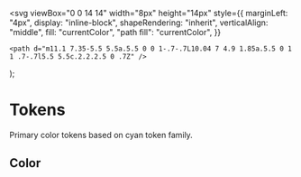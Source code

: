 
  <svg
    viewBox="0 0 14 14"
    width="8px"
    height="14px"
    style={{
      marginLeft: "4px",
      display: "inline-block",
      shapeRendering: "inherit",
      verticalAlign: "middle",
      fill: "currentColor",
      "path fill": "currentColor",
    }}
  >
    <path d="m11.1 7.35-5.5 5.5a.5.5 0 0 1-.7-.7L10.04 7 4.9 1.85a.5.5 0 1 1 .7-.7l5.5 5.5c.2.2.2.5 0 .7Z" />
  </svg>
);

<Meta title="Welcome" />

# Tokens

Primary color tokens based on cyan token family.

## Color

<ColorPalette>
  <ColorItem
    title="Primary"
    colors={{
      "Lightest ('cyan-30)": "#5dc0d1",
      "Lighter ('cyan-40')": "#449dac",
      "Light ('cyan-50')": "#168092",
      "Medium (cyan-60)": "#2a646d",
      "Dark ('cyan-70v')": "#0e4f5c",
      "Darker ('cyan-80v')": "#093b44",
    }}
  />
</ColorPalette>
